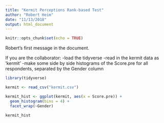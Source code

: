 ```yaml
---
title: "Kermit Perceptions Rank-based Test"
author: "Robert Heim"
date: "11/13/2018"
output: html_document
---
```


```r
knitr::opts_chunk$set(echo = TRUE)
```

Robert's first message in the document. 

If you are the collaborator:
-load the tidyverse
-read in the kermit data as 'kermit'
-make some side by side histograms of the Score.pre for all respondents, separated by the Gender column

```r
library(tidyverse)

kermit <- read_csv("kermit.csv")

```

```r
kermit_hist <- ggplot(kermit, aes(x = Score.pre)) +
  geom_histogram(bins = 4) +
  facet_wrap(~Gender)

kermit_hist

```

